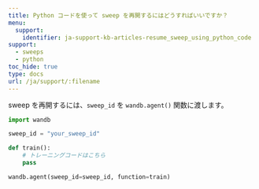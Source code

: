 ---
title: Python コードを使って sweep を再開するにはどうすればいいですか？
menu:
  support:
    identifier: ja-support-kb-articles-resume_sweep_using_python_code
support:
  - sweeps
  - python
toc_hide: true
type: docs
url: /ja/support/:filename
---
sweep を再開するには、`sweep_id` を `wandb.agent()` 関数に渡します。

```python
import wandb

sweep_id = "your_sweep_id"

def train():
    # トレーニングコードはこちら
    pass

wandb.agent(sweep_id=sweep_id, function=train)
```
